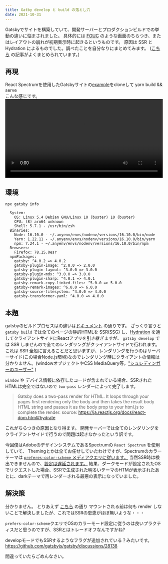```yaml
---
title: Gatby develop と build の落とし穴
date: 2021-10-31
---
```



Gatsbyでサイトを構築していて、開発サーバーとプロダクションビルドでの挙動の違いに悩まされました。
具体的には [FOUC](https://en.wikipedia.org/wiki/Flash_of_unstyled_content) のような画面のちらつき、またはレイアウトの崩れが初期表示時に起きるというものです。
原因は SSR と Hydration によるものでした。調べたことを自分なりにまとめてみます。
([こちら](https://www.joshwcomeau.com/react/the-perils-of-rehydration/#server-side-rendering-101) の記事がよくまとめられています。)

## 再現
React Spectrumを使用したGatsbyサイトの[example](https://github.com/devongovett/rsp-gatsby)をcloneして yarn build && serve  
こんな感じです。
<video width="100%" controls src={flashing} />

## 環境

```shell
npx gatsby info

  System:
    OS: Linux 5.4 Debian GNU/Linux 10 (buster) 10 (buster)
    CPU: (8) arm64 unknown
    Shell: 5.7.1 - /usr/bin/zsh
  Binaries:
    Node: 16.10.0 - ~/.anyenv/envs/nodenv/versions/16.10.0/bin/node
    Yarn: 1.22.11 - ~/.anyenv/envs/nodenv/versions/16.10.0/bin/yarn
    npm: 7.24.1 - ~/.anyenv/envs/nodenv/versions/16.10.0/bin/npm
  Browsers:
    Firefox: 78.15.0esr
  npmPackages:
    gatsby: ^4.0.2 => 4.0.2
    gatsby-plugin-image: ^2.0.0 => 2.0.0
    gatsby-plugin-layout: ^3.0.0 => 3.0.0
    gatsby-plugin-mdx: ^3.0.0 => 3.0.0
    gatsby-plugin-sharp: ^4.0.1 => 4.0.1
    gatsby-remark-copy-linked-files: ^5.0.0 => 5.0.0
    gatsby-remark-images: ^6.0.0 => 6.0.0
    gatsby-source-filesystem: ^4.0.0 => 4.0.0
    gatsby-transformer-yaml: ^4.0.0 => 4.0.0
```

## 本題
gatsbyのビルドプロセスはの違いは[ドキュメント](https://www.gatsbyjs.com/docs/conceptual/overview-of-the-gatsby-build-process/#understanding-gatsby-develop-runtime) の通りです。
ざっくり言うと `gatsby build` では全てのページの静的HTMLを SSR(SSG) し、[Hydration](https://www.gatsbyjs.com/docs/conceptual/react-hydration/) を通してクライアントサイドにReactアプリを引き継ぎますが、
`gatsby develop` では SSR しませんので全てのレンダリングがクライアントサイドで行われます。
これは SSR 全般に言えることだと思いますが、レンダリングを行うのはサーバーサイド(この場合Node.js環境)なのでレンダリング時にクライアントの情報は分かりません。(windowオブジェクトやCSS MediaQuery等。["シュレディンガーのユーザー"](https://www.joshwcomeau.com/react/the-perils-of-rehydration/#schrodingers-user) )

`window` や デバイス情報に依存したコードが含まれている場合、SSRされたHTMLは完全ではないので `two-pass` レンダーによって完了します。
> Gatsby does a two-pass render for HTML. It loops through your pages first rendering only the body and then takes the result body HTML string and passes it as the body prop to your html.js to complete the render.
> source: https://ja.reactjs.org/docs/react-dom.html#hydrate

これがちらつきの原因となり得ます。
開発サーバーでは全てのレンダリングをクライアントサイドで行うので問題は起きなかったという訳です。

今回僕はAdobeのデザインシステムであるSpectrumの `React Spectrum` を使用していて、
Themingとかは全てお任せしていたわけですが、Spectrumのカラーテーマは [`preferes-color-scheme` メディアクエリに従います。](https://react-spectrum.adobe.com/react-spectrum/theming.html#color-schemes)
当然SSR時は検出できませんので、[設定は遅延されます。](https://react-spectrum.adobe.com/react-spectrum/ssr.html#ssr-provider)
結果、ダークモードが設定されたOSでリクエストした場合、SSRで生成された明るいテーマのHTMが表示されたあとに、darkテーマで再レンダーされる最悪の表示になっていました。

## 解決策
分かりません。
とりあえず [こちら](https://www.joshwcomeau.com/react/the-perils-of-rehydration/#the-solution) の通り
マウントされる前は何も render しないことで解決しましたが、これではSSRの恩恵がほぼ無いような・・・

`prefers-color-scheme`クエリでOSのカラーモード設定に従うのは良いプラクティスだと思うのですが、SSRとはトレードオフなんですかね?

developモードでもSSRするようなフラグが追加されている？みたいです。
https://github.com/gatsbyjs/gatsby/discussions/28138

間違っていたらごめんなさい。
